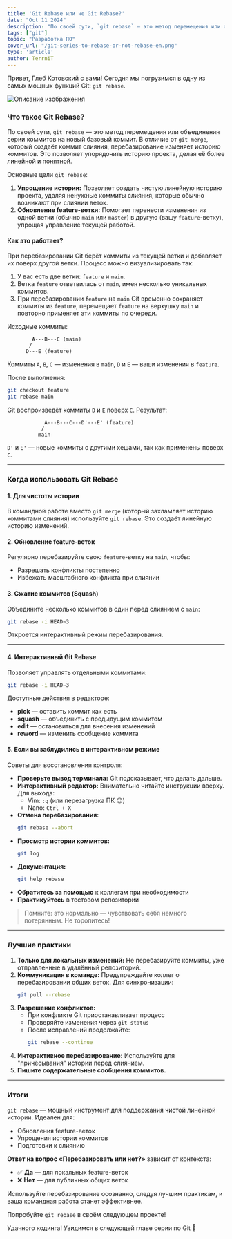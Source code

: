 ```yaml
---
title: 'Git Rebase или не Git Rebase?'
date: "Oct 11 2024"
description: "По своей сути, `git rebase` — это метод перемещения или объединения серии коммитов на новый базовый коммит"
tags: ["git"]
topic: "Разработка ПО"
cover_url: "/git-series-to-rebase-or-not-rebase-en.png"
type: 'article'
author: TerrniT
---
```


Привет, Глеб Котовский с вами!
Сегодня мы погрузимся в одну из самых мощных функций Git: `git rebase`.

![Описание изображения](https://dev-to-uploads.s3.amazonaws.com/uploads/articles/riuxy09zyip2ngjko0bt.png)

### Что такое Git Rebase?
По своей сути, `git rebase` — это метод перемещения или объединения серии коммитов на новый базовый коммит. В отличие от `git merge`, который создаёт коммит слияния, перебазирование изменяет историю коммитов. Это позволяет упорядочить историю проекта, делая её более линейной и понятной.

Основные цели `git rebase`:
1. **Упрощение истории:** Позволяет создать чистую линейную историю проекта, удаляя ненужные коммиты слияния, которые обычно возникают при слиянии веток.
2. **Обновление feature-ветки:** Помогает перенести изменения из одной ветки (обычно `main` или `master`) в другую (вашу `feature`-ветку), упрощая управление текущей работой.

#### Как это работает?
При перебазировании Git берёт коммиты из текущей ветки и добавляет их поверх другой ветки. Процесс можно визуализировать так:
1. У вас есть две ветки: `feature` и `main`.
2. Ветка `feature` ответвилась от `main`, имея несколько уникальных коммитов.
3. При перебазировании `feature` на `main` Git временно сохраняет коммиты из `feature`, перемещает `feature` на верхушку `main` и повторно применяет эти коммиты по очереди.

Исходные коммиты:
``` 
        A---B---C (main)
       /
      D---E (feature)
```
Коммиты `A`, `B`, `C` — изменения в `main`, `D` и `E` — ваши изменения в `feature`.

После выполнения:
```bash
git checkout feature
git rebase main
```

Git воспроизведёт коммиты `D` и `E` поверх `C`. Результат:
```
            A---B---C---D'---E' (feature)
           /
          main
```
`D'` и `E'` — новые коммиты с другими хешами, так как применены поверх `C`.

---

### Когда использовать Git Rebase
#### 1. Для чистоты истории
В командной работе вместо `git merge` (который захламляет историю коммитами слияния) используйте `git rebase`. Это создаёт линейную историю изменений.
#### 2. Обновление feature-веток
Регулярно перебазируйте свою `feature`-ветку на `main`, чтобы:
- Разрешать конфликты постепенно
- Избежать масштабного конфликта при слиянии
#### 3. Сжатие коммитов (Squash)
Объедините несколько коммитов в один перед слиянием с `main`:
```bash
git rebase -i HEAD~3
```
Откроется интерактивный режим перебазирования.

---

#### 4. Интерактивный Git Rebase
Позволяет управлять отдельными коммитами:
```bash
git rebase -i HEAD~3
```
Доступные действия в редакторе:
- **pick** — оставить коммит как есть
- **squash** — объединить с предыдущим коммитом
- **edit** — остановиться для внесения изменений
- **reword** — изменить сообщение коммита

#### 5. Если вы заблудились в интерактивном режиме
Советы для восстановления контроля:
- **Проверьте вывод терминала:** Git подсказывает, что делать дальше.
- **Интерактивный редактор:** Внимательно читайте инструкции вверху. Для выхода:
  - Vim: `:q` (или перезагрузка ПК 😉)
  - Nano: `Ctrl + X`
- **Отмена перебазирования:**
  ```bash
  git rebase --abort
  ```
- **Просмотр истории коммитов:**
  ```bash
  git log
  ```
- **Документация:**
  ```bash
  git help rebase
  ```
- **Обратитесь за помощью** к коллегам при необходимости
- **Практикуйтесь** в тестовом репозитории

> Помните: это нормально — чувствовать себя немного потерянным. Не торопитесь!

---

### Лучшие практики
1. **Только для локальных изменений:** Не перебазируйте коммиты, уже отправленные в удалённый репозиторий.
2. **Коммуникация в команде:** Предупреждайте коллег о перебазировании общих веток. Для синхронизации:
   ```bash
   git pull --rebase
   ```
3. **Разрешение конфликтов:**
   - При конфликте Git приостанавливает процесс
   - Проверяйте изменения через `git status`
   - После исправлений продолжайте:
     ```bash
     git rebase --continue
     ```
4. **Интерактивное перебазирование:** Используйте для "причёсывания" истории перед слиянием.
5. **Пишите содержательные сообщения коммитов.**

---

### Итоги
`git rebase` — мощный инструмент для поддержания чистой линейной истории. Идеален для:
- Обновления feature-веток
- Упрощения истории коммитов
- Подготовки к слиянию

**Ответ на вопрос «Перебазировать или нет?»** зависит от контекста:
- ✅ **Да** — для локальных feature-веток
- ❌ **Нет** — для публичных общих веток

Используйте перебазирование осознанно, следуя лучшим практикам, и ваша командная работа станет эффективнее.

Попробуйте `git rebase` в своём следующем проекте! 

Удачного кодинга! Увидимся в следующей главе серии по Git 🚀